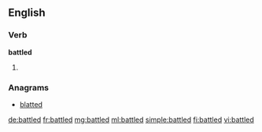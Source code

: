==English==

===Verb===
'''battled'''

# {{past of|[[battle]]}}

===Anagrams===
* [[blatted#English|blatted]]

[[de:battled]]
[[fr:battled]]
[[mg:battled]]
[[ml:battled]]
[[simple:battled]]
[[fi:battled]]
[[vi:battled]]